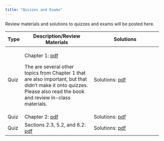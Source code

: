 ```yaml
---
title: "Quizzes and Exams"
---
```


Review materials and solutions to quizzes and exams will be posted here.

+------+----------------------------------------------------------+----------------------------------------------------------+
| Type | Description/Review Materials                             | Solutions                                                |
+======+==========================================================+==========================================================+
| Quiz | Chapter 1: [pdf](exams/ch1/stat242_quizzes.pdf)          | Solutions: [pdf](exams/ch1/stat242_quiz_solutions.pdf)   |
|      |                                                          |                                                          |
|      | The are several other topics from Chapter 1 that are also|                                                          |
|      | important, but that didn't make it onto quizzes. Please  |                                                          |
|      | also read the book and review in-class materials.        |                                                          |
+------+----------------------------------------------------------+----------------------------------------------------------+
| Quiz | Chapter 2: [pdf](exams/ch2/stat242_quizzes.pdf)          |Solutions: [pdf](exams/Ch52_62/stat242_quiz_solutions.pdf)|
+------+----------------------------------------------------------+----------------------------------------------------------+
| Quiz | Sections 2.3, 5.2, and 6.2:                              |Solutions: [pdf](exams/Ch52_62/stat242_quiz_solutions.pdf)|
|      | [pdf](exams/Ch52_62/stat242_quizzes.pdf)                 |                                                          |
+------+----------------------------------------------------------+----------------------------------------------------------+
